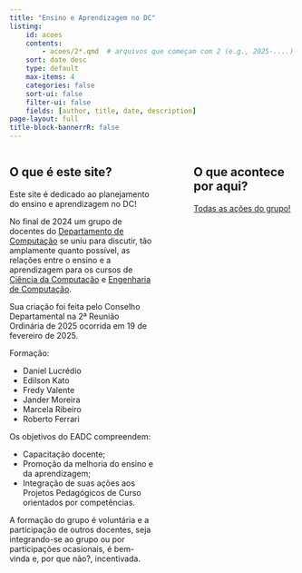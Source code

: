 ```yaml
---
title: "Ensino e Aprendizagem no DC"
listing:
    id: acoes
    contents:
        - acoes/2*.qmd  # arquivos que começam com 2 (e.g., 2025-....)
    sort: date desc
    type: default
    max-items: 4
    categories: false
    sort-ui: false
    filter-ui: false
    fields: [author, title, date, description]
page-layout: full
title-block-bannerrR: false
---
```


:::: {.columns}

::: {.column width="50%"}
## O que é este site?

Este site é dedicado ao planejamento do ensino e aprendizagem no DC!

No final de 2024 um grupo de docentes do [Departamento de Computação](http://www.dc.ufscar.br) se uniu para discutir, tão amplamente quanto possível, as relações entre o ensino e a aprendizagem para os cursos de [Ciência da Computação](https://www.dc.ufscar.br/gradua%C3%A7%C3%A3o/ci%C3%AAncia-da-computa%C3%A7%C3%A3o) e [Engenharia de Computação](https://www.ec.ufscar.br/).

Sua criação foi feita pelo Conselho Departamental na 2ª Reunião Ordinária de 2025 ocorrida em 19 de fevereiro de 2025.

Formação:

* Daniel Lucrédio
* Edilson Kato
* Fredy Valente
* Jander Moreira
* Marcela Ribeiro
* Roberto Ferrari

Os objetivos do EADC compreendem:

* Capacitação docente;
* Promoção da melhoria do ensino e da aprendizagem;
* Integração de suas ações aos Projetos Pedagógicos de Curso orientados por competências.

A formação do grupo é voluntária e a participação de outros docentes, seja integrando-se ao grupo ou por participações ocasionais, é bem-vinda e, por que não?, incentivada.
:::

::: {.column width="5%"}
:::


::: {.column width="35%"}
::: {.callout}
## O que acontece por aqui?

::: {#acoes}
:::

[Todas as ações do grupo!](acoes/index.qmd)

:::
:::

::::